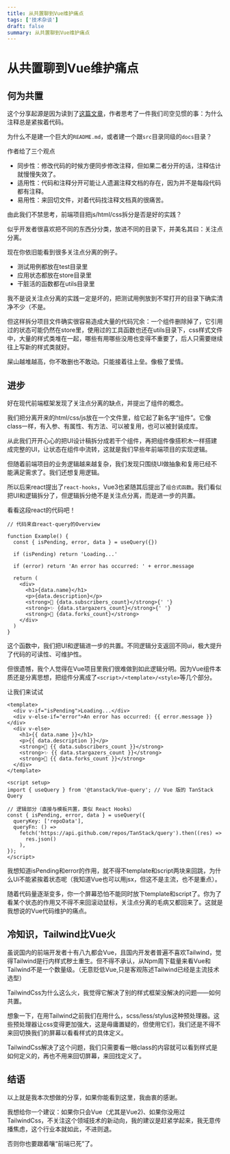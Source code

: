 ```yaml
---
title: 从共置聊到Vue维护痛点
tags: ['技术杂谈']
draft: false
summary: 从共置聊到Vue维护痛点
---
```


# 从共置聊到Vue维护痛点

## 何为共置

这个分享起源是因为读到了[这篇文章](https://kentcdodds.com/blog/colocation)，作者思考了一件我们司空见惯的事：为什么注释总是紧挨着代码。

为什么不是建一个巨大的`README.md`，或者建一个跟`src`目录同级的`docs`目录？

作者给了三个观点

- 同步性：修改代码的时候方便同步修改注释，但如果二者分开的话，注释估计就慢慢失效了。
- 适用性：代码和注释分开可能让人遗漏注释文档的存在，因为并不是每段代码都有注释。
- 易用性：来回切文件，对着代码找注释文档真的很痛苦。

由此我们不禁思考，前端项目把js/html/css拆分是否是好的实践？

似乎开发者很喜欢把不同的东西分分类，放进不同的目录下，并美名其曰：关注点分离。

现在你依旧能看到很多关注点分离的例子。

- 测试用例都放在test目录里
- 应用状态都放在store目录里 
- 干脏活的函数都在utils目录里

我不是说关注点分离的实践一定是坏的，把测试用例放到不常打开的目录下确实清净不少（不是。

但这样拆分项目文件确实很容易造成大量的代码冗余：一个组件删除掉了，它引用过的状态可能仍然在store里，使用过的工具函数也还在utils目录下，css样式文件中，大量的样式类堆在一起，哪些有用哪些没用也变得不重要了，后人只需要继续往上写新的样式类就好。

屎山越堆越高，你不敢删也不敢动。只能接着往上垒。像极了爱情。

## 进步

好在现代前端框架发现了关注点分离的缺点，并提出了组件的概念。

我们把分离开来的html/css/js放在一个文件里，给它起了新名字“组件”。它像class一样，有入参、有属性、有方法、可以被复用，也可以被封装成库。

从此我们开开心心的把UI设计稿拆分成若干个组件，再把组件像搭积木一样搭建成完整的UI，让状态在组件中流转，这就是我们早些年前端项目的实现逻辑。

但随着前端项目的业务逻辑越来越复杂，我们发现只围绕UI做抽象和复用已经不能满足需求了。我们还想复用逻辑。

所以后来react提出了`react-hooks`，Vue3也紧随其后提出了`组合式函数`。我们看似把UI和逻辑拆分了，但逻辑拆分绝不是关注点分离，而是进一步的共置。

看看这段react的代码吧！

```tsx
// 代码来自react-query的Overview

function Example() {
  const { isPending, error, data } = useQuery({})

  if (isPending) return 'Loading...'

  if (error) return 'An error has occurred: ' + error.message

  return (
    <div>
      <h1>{data.name}</h1>
      <p>{data.description}</p>
      <strong>👀 {data.subscribers_count}</strong>{' '}
      <strong>✨ {data.stargazers_count}</strong>{' '}
      <strong>🍴 {data.forks_count}</strong>
    </div>
  )
}
```

这个函数中，我们把UI和逻辑进一步的共置。不同逻辑分支返回不同ui，极大提升了代码的可读性、可维护性。

但很遗憾，我个人觉得在Vue项目里我们很难做到如此逻辑分明。因为Vue组件本质还是分离思想，把组件分离成了`<script>/<template>/<style>`等几个部分。

让我们来试试

```Vue
<template>
  <div v-if="isPending">Loading...</div>
  <div v-else-if="error">An error has occurred: {{ error.message }}</div>
  <div v-else>
    <h1>{{ data.name }}</h1>
    <p>{{ data.description }}</p>
    <strong>👀 {{ data.subscribers_count }}</strong>
    <strong>✨ {{ data.stargazers_count }}</strong>
    <strong>🍴 {{ data.forks_count }}</strong>
  </div>
</template>

<script setup>
import { useQuery } from '@tanstack/Vue-query'; // Vue 版的 TanStack Query

// 逻辑部分（直接与模板共置，类似 React Hooks）
const { isPending, error, data } = useQuery({
  queryKey: ['repoData'],
  queryFn: () =>
    fetch('https://api.github.com/repos/TanStack/query').then((res) =>
      res.json()
    ),
});
</script>
```

我想知道isPending和error的作用，就不得不template和script两块来回跳，为什么Ui不能紧挨着状态呢（我知道Vue也可以用jsx，但这不是主流，也不是重点）。

随着代码量逐渐变多，你一个屏幕恐怕不能同时放下template和script了。你为了看某个状态的作用又不得不来回滚动鼠标，关注点分离的毛病又都回来了。这就是我想说的Vue代码维护的痛点。

## 冷知识，Tailwind比Vue火

虽说国内的前端开发者十有八九都会Vue，且国内开发者普遍不喜欢Tailwind，觉得Tailwind是行内样式秽土重生。但不得不承认，从Npm周下载量来看Vue和Tailwind不是一个数量级。（无意贬低Vue,只是客观陈述Tailwind已经是主流技术选型）

TailwindCss为什么这么火，我觉得它解决了别的样式框架没解决的问题——如何共置。

想象一下，在用Tailwind之前我们在用什么，scss/less/stylus这种预处理器。这些预处理器让css变得更加强大，这是毋庸置疑的，但使用它们，我们还是不得不来回切换我们的屏幕以看看样式的具体定义。

TailwindCss解决了这个问题，我们只需要看一眼class的内容就可以看到样式是如何定义的，再也不用来回切屏幕，来回找定义了。

## 结语

以上就是我本次想做的分享，如果你能看到这里，我由衷的感谢。

我想给你一个建议：如果你只会Vue（尤其是Vue2)、如果你没用过TailwindCss，不关注这个领域技术的新动向，我的建议是赶紧学起来，我无意传播焦虑，这个行业本就如此，不进则退。

否则你也要跟着嚷“前端已死”了。







